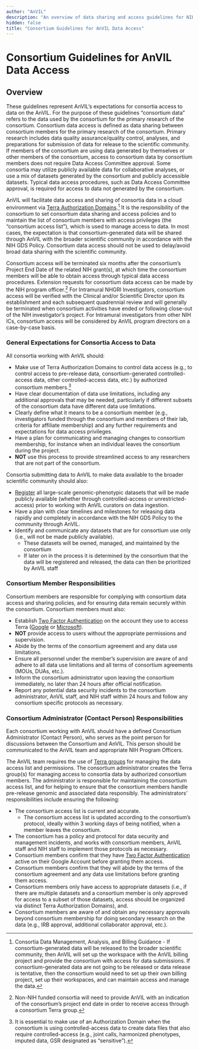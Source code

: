 ```yaml
---
author: "AnVIL"
description: "An overview of data sharing and access guidelines for NIH-funded researchers generating ‘large-scale’ genomic data."
hidden: false
title: "Consortium Guidelines for AnVIL Data Access"
---
```


# Consortium Guidelines for AnVIL Data Access

## Overview

These guidelines represent AnVIL’s expectations for consortia access to data on the AnVIL. For the purpose of these guidelines “consortium data” refers to the data used by the consortium for the primary research of the consortium. Consortium data access is defined as data sharing between consortium members for the primary research of the consortium. Primary research includes data quality assurance/quality control, analyses, and preparations for submission of data for release to the scientific community. If members of the consortium are using data generated by themselves or other members of the consortium, access to consortium data by consortium members does not require Data Access Committee approval. Some consortia may utilize publicly available data for collaborative analyses, or use a mix of datasets generated by the consortium and publicly accessible datasets. Typical data access procedures, such as Data Access Committee approval, is required for access to data not generated by the consortium.

AnVIL will facilitate data access and sharing of consortia data in a cloud environment via [Terra Authorization Domains](https://support.terra.bio/hc/en-us/articles/360026775691-Managing-access-to-controlled-data-with-Authorization-Domains).[^1] It is the responsibility of the consortium to set consortium data sharing and access policies and to maintain the list of consortium members with access privileges (the “consortium access list”), which is used to manage access to data. In most cases, the expectation is that consortium-generated data will be shared through AnVIL with the broader scientific community in accordance with the NIH GDS Policy. Consortium data access should not be used to delay/avoid broad data sharing with the scientific community.

Consortium access will be terminated six months after the consortium’s Project End Date of the related NIH grant(s), at which time the consortium members will be able to obtain access through typical data access procedures. Extension requests for consortium data access can be made by the NIH program officer.[^2] For Intramural NHGRI Investigators, consortium access will be verified with the Clinical and/or Scientific Director upon its establishment and each subsequent quadrennial review and will generally be terminated when consortium activities have ended or following close-out of the NIH investigator’s project. For Intramural investigators from other NIH ICs, consortium access will be considered by AnVIL program directors on a case-by-case basis.

### General Expectations for Consortia Access to Data

All consortia working with AnVIL should:

- Make use of Terra Authorization Domains to control data access (e.g., to control access to pre-release data, consortium-generated controlled-access data, other controlled-access data, etc.) by authorized consortium members.[^3]
- Have clear documentation of data use limitations, including any additional approvals that may be needed, particularly if different subsets of the consortium data have different data use limitations.
- Clearly define what it means to be a consortium member (e.g., investigators funded through the consortium and members of their lab, criteria for affiliate membership) and any further requirements and expectations for data access privileges.
- Have a plan for communicating and managing changes to consortium membership, for instance when an individual leaves the consortium during the project.
- **NOT** use this process to provide streamlined access to any researchers that are not part of the consortium.

Consortia submitting data to AnVIL to make data available to the broader scientific community should also:

- [Register](https://sharing.nih.gov/genomic-data-sharing-policy/submitting-genomic-data/how-to-register-and-submit-a-study-in-dbgap) all large-scale genomic-phenotypic datasets that will be made publicly available (whether through controlled-access or unrestricted-access) prior to working with AnVIL curators on data ingestion.
- Have a plan with clear timelines and milestones for releasing data rapidly and completely in accordance with the NIH GDS Policy to the community through AnVIL.
- Identify and communicate any datasets that are for consortium use only (i.e., will not be made publicly available).
  - These datasets will be owned, managed, and maintained by the consortium
  - If later on in the process it is determined by the consortium that the data will be registered and released, the data can then be prioritized by AnVIL staff

### Consortium Member Responsibilities

Consortium members are responsible for complying with consortium data access and sharing policies, and for ensuring data remain securely within the consortium. Consortium members must also:

- Establish [Two Factor Authentication](https://support.google.com/accounts/answer/185839?co=GENIE.Platform%3DDesktop&hl=en) on the account they use to access Terra ([Google](https://support.google.com/accounts/answer/185839?co=GENIE.Platform%3DDesktop&hl=en) or [Microsoft](https://support.microsoft.com/en-us/account-billing/how-to-use-two-step-verification-with-your-microsoft-account-c7910146-672f-01e9-50a0-93b4585e7eb4)).
- **NOT** provide access to users without the appropriate permissions and supervision.
- Abide by the terms of the consortium agreement and any data use limitations.
- Ensure all personnel under the member’s supervision are aware of and adhere to all data use limitations and all terms of consortium agreements (MOUs, DUAs, etc.).
- Inform the consortium administrator upon leaving the consortium immediately, no later than 24 hours after official notification.
- Report any potential data security incidents to the consortium administrator, AnVIL staff, and NIH staff within 24 hours and follow any consortium specific protocols as necessary.

### Consortium Administrator (Contact Person) Responsibilities

Each consortium working with AnVIL should have a defined Consortium Administrator (Contact Person), who serves as the point person for discussions between the Consortium and AnVIL. This person should be communicated to the AnVIL team and appropriate NIH Program Officers.

The AnVIL team requires the use of [Terra groups](https://support.terra.bio/hc/en-us/articles/360024617851-Access-Policy) for managing the data access list and permissions. The consortium administrator creates the Terra group(s) for managing access to consortia data by authorized consortium members. The administrator is responsible for maintaining the consortium access list, and for helping to ensure that the consortium members handle pre-release genomic and associated data responsibly. The administrators’ responsibilities include ensuring the following:

- The consortium access list is current and accurate.
  - The consortium access list is updated according to the consortium’s protocol, ideally within 3 working days of being notified, when a member leaves the consortium.
- The consortium has a policy and protocol for data security and management incidents, and works with consortium members, AnVIL staff and NIH staff to implement those protocols as necessary.
- Consortium members confirm that they have [Two Factor Authentication](https://support.google.com/accounts/answer/185839?co=GENIE.Platform%3DDesktop&hl=en) active on their Google Account before granting them access.
- Consortium members confirm that they will abide by the terms of the consortium agreement and any data use limitations before granting them access.
- Consortium members only have access to appropriate datasets (i.e., if there are multiple datasets and a consortium member is only approved for access to a subset of those datasets, access should be organized via distinct Terra Authorization Domains), and.
- Consortium members are aware of and obtain any necessary approvals beyond consortium membership for doing secondary research on the data (e.g., IRB approval, additional collaborator approval, etc.).

[^1]: Consortia Data Management, Analysis, and Billing Guidance - If consortium-generated data will be released to the broader scientific community, then AnVIL will set up the workspace with the AnVIL billing project and provide the consortium with access for data submissions. If consortium-generated data are not going to be released or data release is tentative, then the consortium would need to set up their own billing project, set up their workspaces, and can maintain access and manage the data.
[^2]: Non-NIH funded consortia will need to provide AnVIL with an indication of the consortium’s project end date in order to receive access through a consortium Terra group.
[^3]: It is essential to make use of an Authorization Domain when the consortium is using controlled-access data to create data files that also require controlled-access (e.g., joint calls, harmonized phenotypes, imputed data, GSR designated as “sensitive”).
